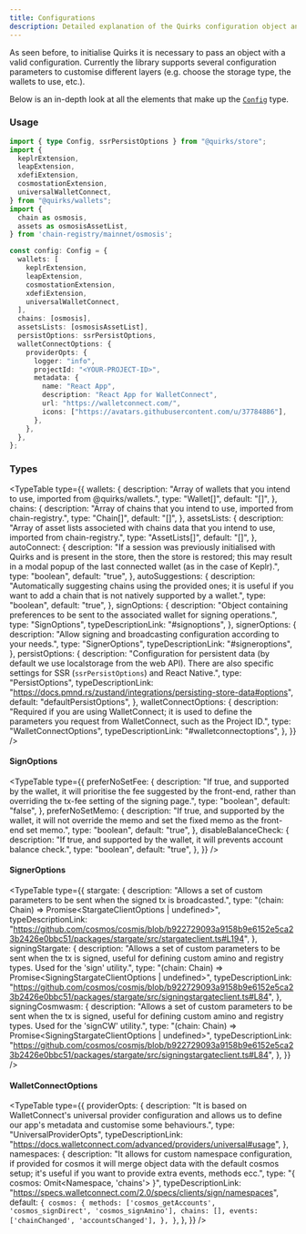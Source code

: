 ```yaml
---
title: Configurations
description: Detailed explanation of the Quirks configuration object and its parameters.
---
```


As seen before, to initialise Quirks it is necessary to pass an object with a
valid configuration. Currently the library supports several configuration
parameters to customise different layers (e.g. choose the storage type, the
wallets to use, etc.).

Below is an in-depth look at all the elements that make up the
[`Config`](https://github.com/nabla-studio/quirks/blob/main/packages/store/src/types/options.ts#L26) type.

### Usage

```ts twoslash
import { type Config, ssrPersistOptions } from "@quirks/store";
import {
  keplrExtension,
  leapExtension,
  xdefiExtension,
  cosmostationExtension,
  universalWalletConnect,
} from "@quirks/wallets";
import {
  chain as osmosis,
  assets as osmosisAssetList,
} from 'chain-registry/mainnet/osmosis';

const config: Config = {
  wallets: [
    keplrExtension,
    leapExtension,
    cosmostationExtension,
    xdefiExtension,
    universalWalletConnect,
  ],
  chains: [osmosis],
  assetsLists: [osmosisAssetList],
  persistOptions: ssrPersistOptions,
  walletConnectOptions: {
    providerOpts: {
      logger: "info",
      projectId: "<YOUR-PROJECT-ID>",
      metadata: {
        name: "React App",
        description: "React App for WalletConnect",
        url: "https://walletconnect.com/",
        icons: ["https://avatars.githubusercontent.com/u/37784886"],
      },
    },
  },
};
```

### Types

<TypeTable
  type={{
    wallets: {
      description:
        "Array of wallets that you intend to use, imported from @quirks/wallets.",
      type: "Wallet[]",
      default: "[]",
    },
    chains: {
      description:
        "Array of chains that you intend to use, imported from chain-registry.",
      type: "Chain[]",
      default: "[]",
    },
    assetsLists: {
      description:
        "Array of asset lists associeted with chains data that you intend to use, imported from chain-registry.",
      type: "AssetLists[]",
      default: "[]",
    },
    autoConnect: {
      description:
        "If a session was previously initialised with Quirks and is present in the store, then the store is restored; this may result in a modal popup of the last connected wallet (as in the case of Keplr).",
      type: "boolean",
      default: "true",
    },
    autoSuggestions: {
      description:
        "Automatically suggesting chains using the provided ones; it is useful if you want to add a chain that is not natively supported by a wallet.",
      type: "boolean",
      default: "true",
    },
    signOptions: {
      description:
        "Object containing preferences to be sent to the associated wallet for signing operations.",
      type: "SignOptions",
      typeDescriptionLink: "#signoptions",
    },
    signerOptions: {
      description:
        "Allow signing and broadcasting configuration according to your needs.",
      type: "SignerOptions",
      typeDescriptionLink: "#signeroptions",
    },
    persistOptions: {
      description:
        "Configuration for persistent data (by default we use localstorage from the web API). There are also specific settings for SSR (`ssrPersistOptions`) and React Native.",
      type: "PersistOptions<AppState>",
      typeDescriptionLink:
        "https://docs.pmnd.rs/zustand/integrations/persisting-store-data#options",
      default: "defaultPersistOptions",
    },
    walletConnectOptions: {
      description:
        "Required if you are using WalletConnect; it is used to define the parameters you request from WalletConnect, such as the Project ID.",
      type: "WalletConnectOptions",
      typeDescriptionLink: "#walletconnectoptions",
    },
  }}
/>

#### SignOptions

<TypeTable
  type={{
    preferNoSetFee: {
      description:
        "If true, and supported by the wallet, it will prioritise the fee suggested by the front-end, rather than overriding the tx-fee setting of the signing page.",
      type: "boolean",
      default: "false",
    },
    preferNoSetMemo: {
      description:
        "If true, and supported by the wallet, it will not override the memo and set the fixed memo as the front-end set memo.",
      type: "boolean",
      default: "true",
    },
    disableBalanceCheck: {
      description:
        "If true, and supported by the wallet, it will prevents account balance check.",
      type: "boolean",
      default: "true",
    },
  }}
/>

#### SignerOptions

<TypeTable
  type={{
    stargate: {
      description:
        "Allows a set of custom parameters to be sent when the signed tx is broadcasted.",
      type: "(chain: Chain) => Promise<StargateClientOptions | undefined>",
      typeDescriptionLink:
        "https://github.com/cosmos/cosmjs/blob/b922729093a9158b9e6152e5ca23b2426e0bbc51/packages/stargate/src/stargateclient.ts#L194",
    },
    signingStargate: {
      description:
        "Allows a set of custom parameters to be sent when the tx is signed, useful for defining custom amino and registry types. Used for the 'sign' utility.",
      type: "(chain: Chain) => Promise<SigningStargateClientOptions | undefined>",
      typeDescriptionLink:
        "https://github.com/cosmos/cosmjs/blob/b922729093a9158b9e6152e5ca23b2426e0bbc51/packages/stargate/src/signingstargateclient.ts#L84",
    },
    signingCosmwasm: {
      description:
        "Allows a set of custom parameters to be sent when the tx is signed, useful for defining custom amino and registry types. Used for the 'signCW' utility.",
      type: "(chain: Chain) => Promise<SigningStargateClientOptions | undefined>",
      typeDescriptionLink:
        "https://github.com/cosmos/cosmjs/blob/b922729093a9158b9e6152e5ca23b2426e0bbc51/packages/stargate/src/signingstargateclient.ts#L84",
    },
  }}
/>

#### WalletConnectOptions

<TypeTable
  type={{
    providerOpts: {
      description:
        "It is based on WalletConnect's universal provider configuration and allows us to define our app's metadata and customise some behaviours.",
      type: "UniversalProviderOpts",
      typeDescriptionLink:
        "https://docs.walletconnect.com/advanced/providers/universal#usage",
    },
    namespaces: {
      description:
        "It allows for custom namespace configuration, if provided for cosmos it will merge object data with the default cosmos setup; it's useful if you want to provide extra events, methods ecc.",
      type: "{ cosmos: Omit<Namespace, 'chains'> }",
      typeDescriptionLink:
        "https://specs.walletconnect.com/2.0/specs/clients/sign/namespaces",
      default: `
        {
          cosmos: {
            methods: ['cosmos_getAccounts', 'cosmos_signDirect', 'cosmos_signAmino'],
            chains: [],
            events: ['chainChanged', 'accountsChanged'],
          },
        }
      `,
    },
  }}
/>

